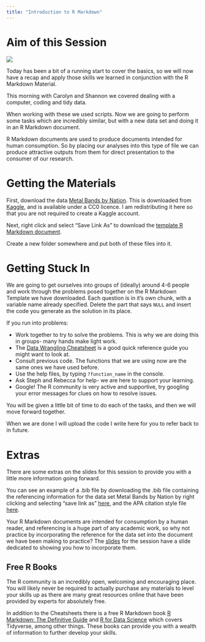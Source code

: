 ```yaml
---
title: "Introduction to R Markdown"
---
```


# Aim of this Session 

<img src="img/rmarkdown.png" class="hex">

Today has been a bit of a running start to cover the basics, so we will now have a recap and apply those skills we learned in conjunction with the R Markdown Material.

This morning with Carolyn and Shannon we covered dealing with a computer, coding and tidy data. 

When working with these we used scripts. Now we are going to perform some tasks which are incredibly similar, but with a new data set and doing it in an R Markdown document.

R Markdown documents are used to produce documents intended for human consumption. So by placing our analyses into this type of file we can produce attractive outputs from them for direct presentation to the consumer of our research.

# Getting the Materials

First, download the data [Metal Bands by Nation](files/metal_bands_2017.csv). This is downloaded from [Kaggle](https://www.kaggle.com/mrpantherson/metal-by-nation), and is available under a CC0 licence. I am redistributing it here so that you are not required to create a Kaggle account.

Next, right click and select "Save Link As" to download the [template R Markdown document](files/metal_bands_blank_final.Rmd).

Create a new folder somewhere and put both of these files into it. 

# Getting Stuck In

We are going to get ourselves into groups of (ideally) around 4-6 people and work through the problems posed together on the R Markdown Template we have downloaded. Each question is in it's own chunk, with a variable name already specified. Delete the part that says `NULL` and insert the code you generate as the solution in its place.

If you run into problems:

- Work together to try to solve the problems. This is why we are doing this in groups- many hands make light work.
- The [Data Wrangling Cheatsheet](https://www.rstudio.com/wp-content/uploads/2015/02/data-wrangling-cheatsheet.pdf) is a good quick reference guide you might want to look at. 
- Consult previous code. The functions that we are using now are the same ones we have used before.
- Use the help files, by typing `?function_name` in the console.
- Ask Steph and Rebecca for help- we are here to support your learning.
- Google! The R community is very active and supportive, try googling your error messages for clues on how to resolve issues.

You will be given a little bit of time to do each of the tasks, and then we will move forward together. 

When we are done I will upload the code I write here for you to refer back to in future.

# Extras

There are some extras on the slides for this session to provide you with a little more information going forward.

You can see an example of a .bib file by downloading the .bib file containing the referencing information for the data set Metal Bands by Nation by right clicking and selecting "save link as" [here](files/metal.bib), and the APA citation style file [here](files/apa-5th-edition.csl). 

Your R Markdown documents are intended for consumption by a human reader, and referencing is a huge part of any academic work, so why not practice by incorporating the reference for the data set into the document we have been making to practice? The [slides](files/RMarkdown_1.pdf) for the session have a slide dedicated to showing you how to incorporate them.

## Free R Books

The R community is an incredibly open, welcoming and encouraging place. You will likely never be required to actually purchase any materials to level your skills up as there are many great resources online that have been provided by experts for absolutely free. 

In addition to the Cheatsheets there is a free R Markdown book [R Markdown: The Definitive Guide](https://bookdown.org/yihui/rmarkdown/) and [R for Data Science](https://r4ds.had.co.nz/) which covers Tidyverse, among other things. These books can provide you with a wealth of information to further develop your skills.

